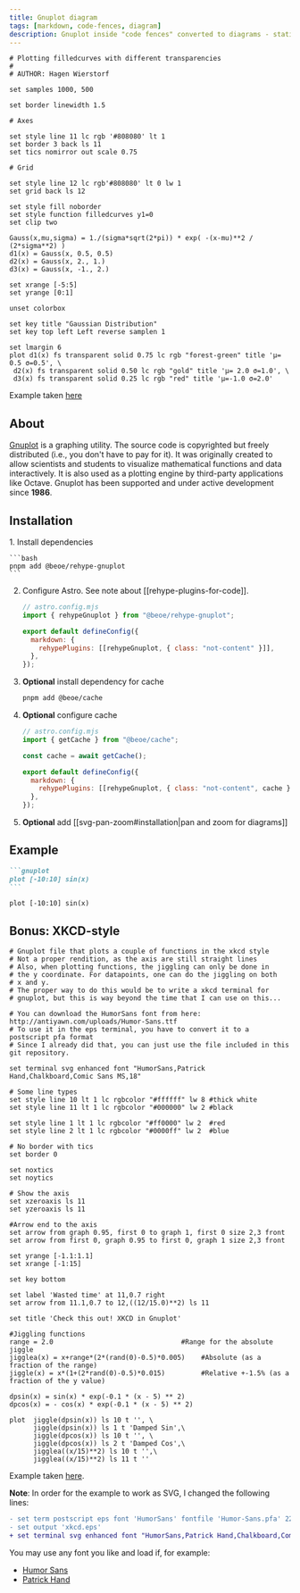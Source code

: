 ```yaml
---
title: Gnuplot diagram
tags: [markdown, code-fences, diagram]
description: Gnuplot inside "code fences" converted to diagrams - static SVGs, no client-side JavaScript
---
```


```gnuplot
# Plotting filledcurves with different transparencies
#
# AUTHOR: Hagen Wierstorf

set samples 1000, 500

set border linewidth 1.5

# Axes

set style line 11 lc rgb '#808080' lt 1
set border 3 back ls 11
set tics nomirror out scale 0.75

# Grid

set style line 12 lc rgb'#808080' lt 0 lw 1
set grid back ls 12

set style fill noborder
set style function filledcurves y1=0
set clip two

Gauss(x,mu,sigma) = 1./(sigma*sqrt(2*pi)) * exp( -(x-mu)**2 / (2*sigma**2) )
d1(x) = Gauss(x, 0.5, 0.5)
d2(x) = Gauss(x, 2., 1.)
d3(x) = Gauss(x, -1., 2.)

set xrange [-5:5]
set yrange [0:1]

unset colorbox

set key title "Gaussian Distribution"
set key top left Left reverse samplen 1

set lmargin 6
plot d1(x) fs transparent solid 0.75 lc rgb "forest-green" title 'µ= 0.5 σ=0.5', \
 d2(x) fs transparent solid 0.50 lc rgb "gold" title 'µ= 2.0 σ=1.0', \
 d3(x) fs transparent solid 0.25 lc rgb "red" title 'µ=-1.0 σ=2.0'
```

Example taken [here](http://gnuplotting.org/filledcurves-with-different-transparency/index.html)

## About

[Gnuplot](https://gnuplot.sourceforge.net/) is a graphing utility. The source code is copyrighted but freely distributed (i.e., you don't have to pay for it). It was originally created to allow scientists and students to visualize mathematical functions and data interactively. It is also used as a plotting engine by third-party applications like Octave. Gnuplot has been supported and under active development since **1986**.

## Installation


<Steps>
1. Install dependencies

    ```bash
    pnpm add @beoe/rehype-gnuplot
    ```

2. Configure Astro. See note about [[rehype-plugins-for-code]].

   ```js {2, 6}
   // astro.config.mjs
   import { rehypeGnuplot } from "@beoe/rehype-gnuplot";

   export default defineConfig({
     markdown: {
       rehypePlugins: [[rehypeGnuplot, { class: "not-content" }]],
     },
   });
   ```

3. **Optional** install dependency for cache

   ```bash
   pnpm add @beoe/cache
   ```

4. **Optional** configure cache

   ```js {2, 4, 8}
   // astro.config.mjs
   import { getCache } from "@beoe/cache";

   const cache = await getCache();

   export default defineConfig({
     markdown: {
       rehypePlugins: [[rehypeGnuplot, { class: "not-content", cache }]],
     },
   });
   ```

5. **Optional** add [[svg-pan-zoom#installation|pan and zoom for diagrams]]

</Steps>

## Example

````md
```gnuplot
plot [-10:10] sin(x)
```
````

```gnuplot
plot [-10:10] sin(x)
```

## Bonus: XKCD-style

```gnuplot
# Gnuplot file that plots a couple of functions in the xkcd style
# Not a proper rendition, as the axis are still straight lines
# Also, when plotting functions, the jiggling can only be done in
# the y coordinate. For datapoints, one can do the jiggling on both
# x and y.
# The proper way to do this would be to write a xkcd terminal for
# gnuplot, but this is way beyond the time that I can use on this...

# You can download the HumorSans font from here: http://antiyawn.com/uploads/Humor-Sans.ttf
# To use it in the eps terminal, you have to convert it to a postscript pfa format
# Since I already did that, you can just use the file included in this git repository.

set terminal svg enhanced font "HumorSans,Patrick Hand,Chalkboard,Comic Sans MS,18"

# Some line types
set style line 10 lt 1 lc rgbcolor "#ffffff" lw 8 #thick white
set style line 11 lt 1 lc rgbcolor "#000000" lw 2 #black

set style line 1 lt 1 lc rgbcolor "#ff0000" lw 2  #red
set style line 2 lt 1 lc rgbcolor "#0000ff" lw 2  #blue

# No border with tics
set border 0

set noxtics
set noytics

# Show the axis
set xzeroaxis ls 11
set yzeroaxis ls 11

#Arrow end to the axis
set arrow from graph 0.95, first 0 to graph 1, first 0 size 2,3 front
set arrow from first 0, graph 0.95 to first 0, graph 1 size 2,3 front

set yrange [-1.1:1.1]
set xrange [-1:15]

set key bottom

set label 'Wasted time' at 11,0.7 right
set arrow from 11.1,0.7 to 12,((12/15.0)**2) ls 11

set title 'Check this out! XKCD in Gnuplot'

#Jiggling functions
range = 2.0                                #Range for the absolute jiggle
jigglea(x) = x+range*(2*(rand(0)-0.5)*0.005)    #Absolute (as a fraction of the range)
jiggle(x) = x*(1+(2*rand(0)-0.5)*0.015)         #Relative +-1.5% (as a fraction of the y value)

dpsin(x) = sin(x) * exp(-0.1 * (x - 5) ** 2)
dpcos(x) = - cos(x) * exp(-0.1 * (x - 5) ** 2)

plot  jiggle(dpsin(x)) ls 10 t '', \
      jiggle(dpsin(x)) ls 1 t 'Damped Sin',\
      jiggle(dpcos(x)) ls 10 t '', \
      jiggle(dpcos(x)) ls 2 t 'Damped Cos',\
      jigglea((x/15)**2) ls 10 t '',\
      jigglea((x/15)**2) ls 11 t ''
```

Example taken [here](https://rfonseca.github.io/xkcd-gnuplot/).

**Note**: In order for the example to work as SVG, I changed the following lines:

```diff
- set term postscript eps font 'HumorSans' fontfile 'Humor-Sans.pfa' 22
- set output 'xkcd.eps'
+ set terminal svg enhanced font "HumorSans,Patrick Hand,Chalkboard,Comic Sans MS,18"
```

You may use any font you like and load if, for example:

- [Humor Sans](https://github.com/shreyankg/xkcd-desktop/blob/master/Humor-Sans.ttf)
- [Patrick Hand](https://fonts.google.com/specimen/Patrick+Hand)
